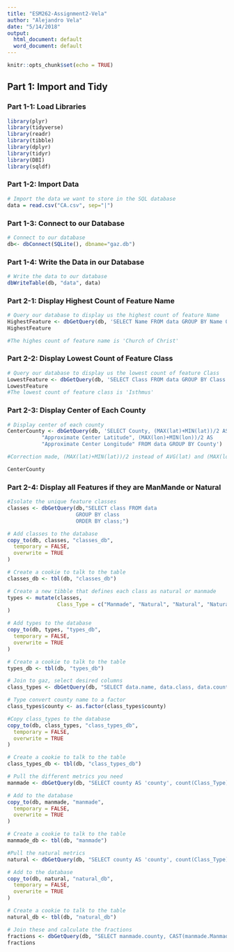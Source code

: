 ```yaml
---
title: "ESM262-Assignment2-Vela"
author: "Alejandro Vela"
date: "5/14/2018"
output:
  html_document: default
  word_document: default
---
```


```r
knitr::opts_chunk$set(echo = TRUE)
```
## Part 1: Import and Tidy

### Part 1-1: Load Libraries


```r

library(plyr)
library(tidyverse)
library(readr)
library(tibble)
library(dplyr)
library(tidyr)
library(DBI)
library(sqldf)


```
### Part 1-2: Import Data

```r
# Import the data we want to store in the SQL database
data = read.csv("CA.csv", sep="|")
```

### Part 1-3: Connect to our Database

```r
# Connect to our database
db<- dbConnect(SQLite(), dbname="gaz.db")
```

### Part 1-4: Write the Data in our Database

```r
# Write the data to our database
dbWriteTable(db, "data", data)
```

### Part 2-1: Display Highest Count of Feature Name

```r
# Query our database to display us the highest count of feature Name
HighestFeature <- dbGetQuery(db, 'SELECT Name FROM data GROUP BY Name ORDER BY COUNT(*) DESC LIMIT 1')
HighestFeature

#The highes count of feature name is 'Church of Christ'
```
### Part 2-2: Display Lowest Count of Feature Class

```r
# Query our database to display us the lowest count of feature Class
LowestFeature <- dbGetQuery(db, 'SELECT Class FROM data GROUP BY Class ORDER BY COUNT(*) ASC LIMIT 1')
LowestFeature
#The lowest count of feature class is 'Isthmus'
```

### Part 2-3: Display Center of Each County

```r
# Display center of each county
CenterCounty <- dbGetQuery(db, 'SELECT County, (MAX(lat)+MIN(lat))/2 AS 
           "Approximate Center Latitude", (MAX(lon)+MIN(lon))/2 AS
           "Approximate Center Longitude" FROM data GROUP BY County')

#Correction made, (MAX(lat)+MIN(lat))/2 instead of AVG(lat) and (MAX(lon)+MIN(lon))/2 instead of AVG(lon)

CenterCounty

```
### Part 2-4: Display all Features if they are ManMande or Natural

```r
#Isolate the unique feature classes
classes <- dbGetQuery(db,"SELECT class FROM data
                      GROUP BY class
                      ORDER BY class;")

# Add classes to the database
copy_to(db, classes, "classes_db",
  temporary = FALSE, 
  overwrite = TRUE
)

# Create a cookie to talk to the table
classes_db <- tbl(db, "classes_db")

# Create a new tibble that defines each class as natural or manmade
types <- mutate(classes,
                Class_Type = c("Manmade", "Natural", "Natural", "Natural", "Natural", "Natural", "Natural", "Natural", "Natural", "Natural", "Manmade", "Manmade", "Manmade", "Natural", "Manmade", "Manmade", "Natural", "Manmade", "Manmade", "Natural", "Natural", "Manmade", "Manmade", "Natural", "Natural", "Natural", "Natural", "Natural", "Natural", "Manmade", "Manmade", "Natural", "Natural", "Natural", "Natural", "Natural", "Manmade", "Manmade", "Manmade", "Manmade", "Manmade", "Natural", "Natural", "Manmade", "Manmade", "Natural", "Natural", "Manmade", "Manmade", "Natural", "Manmade", "Natural", "Natural", "Natural", "Natural", "Natural", "Natural", "Manmade", "Manmade", "Manmade", "Natural", "Manmade", "Natural")
)

# Add types to the database
copy_to(db, types, "types_db",
  temporary = FALSE, 
  overwrite = TRUE
)

# Create a cookie to talk to the table
types_db <- tbl(db, "types_db")

# Join to gaz, select desired columns
class_types <- dbGetQuery(db, "SELECT data.name, data.class, data.county, types_db.Class_Type FROM data JOIN types_db ON data.class = types_db.class;")

# Type convert county name to a factor
class_types$county <- as.factor(class_types$county)

#Copy class_types to the database
copy_to(db, class_types, "class_types_db",
  temporary = FALSE, 
  overwrite = TRUE
)

# Create a cookie to talk to the table
class_types_db <- tbl(db, "class_types_db")

# Pull the different metrics you need
manmade <- dbGetQuery(db, "SELECT county AS 'county', count(Class_Type) AS 'Manmade' FROM class_types_db WHERE Class_Type = 'Manmade' AND county != 'NA' GROUP BY county;")

# Add to the database
copy_to(db, manmade, "manmade",
  temporary = FALSE, 
  overwrite = TRUE
)

# Create a cookie to talk to the table
manmade_db <- tbl(db, "manmade")

#Pull the natural metrics
natural <- dbGetQuery(db, "SELECT county AS 'county', count(Class_Type) AS 'Natural' FROM class_types_db WHERE Class_Type = 'Natural' AND county != 'NA' GROUP BY county;")

# Add to the database
copy_to(db, natural, "natural_db",
  temporary = FALSE, 
  overwrite = TRUE
)

# Create a cookie to talk to the table
natural_db <- tbl(db, "natural_db")

# Join these and calculate the fractions
fractions <- dbGetQuery(db, "SELECT manmade.county, CAST(manmade.Manmade AS REAL)/(manmade.Manmade + natural_db.Natural) AS 'Fraction Manmade', CAST(natural_db.Natural AS REAL)/(manmade.Manmade + natural_db.Natural) AS 'Fraction Natural' FROM manmade JOIN natural_db ON manmade.county = natural_db.county;")
fractions

```







